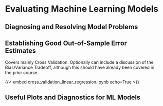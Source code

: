 # Evaluating Machine Learning Models {#sec-evaluating-models}


## Diagnosing and Resolving Model Problems


## Establishing Good Out-of-Sample Error Estimates {#sec-cross-validation}

Covers mainly Cross Validation. Optionally can include a discussion of the Bias/Variance Tradeoff, although this should have already been covered in the prior course.

{{< embed cross_validation_linear_regression.ipynb echo=True >}}

## Useful Plots and Diagnostics for ML Models {#sec-diagonstic-plots}
